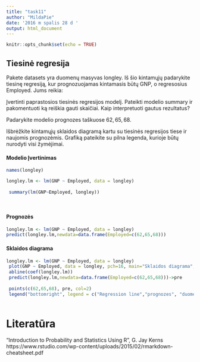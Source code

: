 ```yaml
---
title: "task11"
author: "MildaPie"
date: '2016 m spalis 28 d '
output: html_document
---
```


```r
knitr::opts_chunk$set(echo = TRUE)
```

## Tiesinė regresija

Pakete datasets yra duomenų masyvas longley. Iš šio kintamųjų padarykite tiesinę regresiją, kur prognozuojamas kintamasis būtų GNP, o regresosius Employed. Jums reikia:

Įvertinti paprastosios tiesinės regresijos modelį. Pateikti modelio summary ir pakomentuoti ką reiškia gauti skaičiai. Kaip interpretuoti gautus rezultatus?

Padarykite modelio prognozes taškuose $62, 65, 68$.

Išbrėžkite kintamųjų sklaidos diagramą kartu su tiesinės regresijos tiese ir naujomis prognozėmis. Grafiką pateikite su pilna legenda, kurioje būtų nurodyti visi žymėjimai.

#### Modelio Įvertinimas
 
```r
names(longley)

longley.lm <- lm(GNP ~ Employed, data = longley)
 
 summary(lm(GNP~Employed, longley))
 
 
```

#### Prognozės

```r
longley.lm <- lm(GNP ~ Employed, data = longley)
predict(longley.lm,newdata=data.frame(Employed=c(62,65,68)))
```

#### Sklaidos diagrama

```r
longley.lm <- lm(GNP ~ Employed, data = longley)
 plot(GNP ~ Employed, data = longley, pch=16, main="Sklaidos diagrama", xlab="Employed", ylab = "GNP")
 abline(coef(longley.lm))
 predict(longley.lm,newdata=data.frame(Employed=c(62,65,68)))->pre
 
 points(c(62,65,68), pre, col=2)
 legend("bottomright", legend = c("Regression line","prognozes", "duomenys" ), col = c(1,2,1), lty = c(1,NA,NA), pch=c(NA, 1, 16) )
 
```

# Literatūra

"Introduction to Probability and Statistics Using R", G. Jay Kerns
https://www.rstudio.com/wp-content/uploads/2015/02/rmarkdown-cheatsheet.pdf

